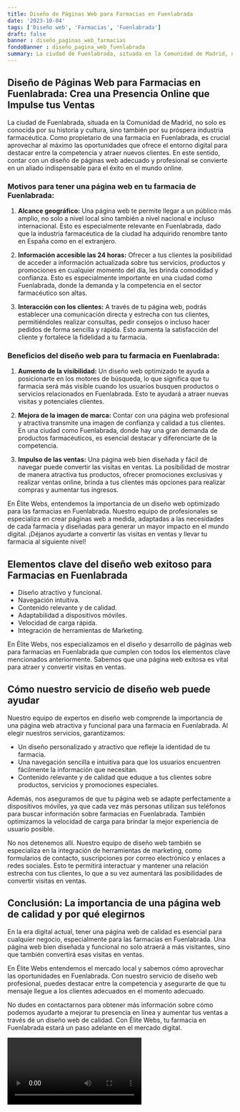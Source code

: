 ```yaml
---
title: Diseño de Páginas Web para Farmacias en Fuenlabrada
date: '2023-10-04'
tags: ['Diseño web', 'Farmacias', 'Fuenlabrada']
draft: false
banner : diseño_paginas_web_farmacias
fondoBanner : diseño_pagina_web_fuenlabrada
summary: La ciudad de Fuenlabrada, situada en la Comunidad de Madrid, no solo es conocida por su historia y cultura, sino también por su próspera industria farmacéutica. Como propietario de una farmacia en Fuenlabrada, es crucial aprovechar al máximo las oportunidades que ofrece el entorno digital para destacar entre la competencia y atraer nuevos clientes. En este sentido, contar con un diseño de páginas web adecuado y profesional se convierte en un aliado indispensable para el éxito en el mundo online.
---
```


## Diseño de Páginas Web para Farmacias en Fuenlabrada: Crea una Presencia Online que Impulse tus Ventas

La ciudad de Fuenlabrada, situada en la Comunidad de Madrid, no solo es conocida por su historia y cultura, sino también por su próspera industria farmacéutica. Como propietario de una farmacia en Fuenlabrada, es crucial aprovechar al máximo las oportunidades que ofrece el entorno digital para destacar entre la competencia y atraer nuevos clientes. En este sentido, contar con un diseño de páginas web adecuado y profesional se convierte en un aliado indispensable para el éxito en el mundo online.

### Motivos para tener una página web en tu farmacia de Fuenlabrada:

1. **Alcance geográfico:** Una página web te permite llegar a un público más amplio, no solo a nivel local sino también a nivel nacional e incluso internacional. Esto es especialmente relevante en Fuenlabrada, dado que la industria farmacéutica de la ciudad ha adquirido renombre tanto en España como en el extranjero.

2. **Información accesible las 24 horas:** Ofrecer a tus clientes la posibilidad de acceder a información actualizada sobre tus servicios, productos y promociones en cualquier momento del día, les brinda comodidad y confianza. Esto es especialmente importante en una ciudad como Fuenlabrada, donde la demanda y la competencia en el sector farmacéutico son altas.

3. **Interacción con los clientes:** A través de tu página web, podrás establecer una comunicación directa y estrecha con tus clientes, permitiéndoles realizar consultas, pedir consejos o incluso hacer pedidos de forma sencilla y rápida. Esto aumenta la satisfacción del cliente y fortalece la fidelidad a tu farmacia.

### Beneficios del diseño web para tu farmacia en Fuenlabrada:

1. **Aumento de la visibilidad:** Un diseño web optimizado te ayuda a posicionarte en los motores de búsqueda, lo que significa que tu farmacia será más visible cuando los usuarios busquen productos o servicios relacionados en Fuenlabrada. Esto te ayudará a atraer nuevas visitas y potenciales clientes.

2. **Mejora de la imagen de marca:** Contar con una página web profesional y atractiva transmite una imagen de confianza y calidad a tus clientes. En una ciudad como Fuenlabrada, donde hay una gran demanda de productos farmacéuticos, es esencial destacar y diferenciarte de la competencia.

3. **Impulso de las ventas:** Una página web bien diseñada y fácil de navegar puede convertir las visitas en ventas. La posibilidad de mostrar de manera atractiva tus productos, ofrecer promociones exclusivas y realizar ventas online, brinda a tus clientes más opciones para realizar compras y aumentar tus ingresos.

En Élite Webs, entendemos la importancia de un diseño web optimizado para las farmacias en Fuenlabrada. Nuestro equipo de profesionales se especializa en crear páginas web a medida, adaptadas a las necesidades de cada farmacia y diseñadas para generar un mayor impacto en el mundo digital. ¡Déjanos ayudarte a convertir las visitas en ventas y llevar tu farmacia al siguiente nivel!

<GifSeo />

<Cta />

## Elementos clave del diseño web exitoso para Farmacias en Fuenlabrada

- Diseño atractivo y funcional.
- Navegación intuitiva.
- Contenido relevante y de calidad.
- Adaptabilidad a dispositivos móviles.
- Velocidad de carga rápida.
- Integración de herramientas de Marketing.

En Élite Webs, nos especializamos en el diseño y desarrollo de páginas web para farmacias en Fuenlabrada que cumplen con todos los elementos clave mencionados anteriormente. Sabemos que una página web exitosa es vital para atraer y convertir visitas en ventas. 

## Cómo nuestro servicio de diseño web puede ayudar

Nuestro equipo de expertos en diseño web comprende la importancia de una página web atractiva y funcional para una farmacia en Fuenlabrada. Al elegir nuestros servicios, garantizamos:

- Un diseño personalizado y atractivo que refleje la identidad de tu farmacia.
- Una navegación sencilla e intuitiva para que los usuarios encuentren fácilmente la información que necesitan.
- Contenido relevante y de calidad que eduque a tus clientes sobre productos, servicios y promociones especiales.

Además, nos aseguramos de que tu página web se adapte perfectamente a dispositivos móviles, ya que cada vez más personas utilizan sus teléfonos para buscar información sobre farmacias en Fuenlabrada. También optimizamos la velocidad de carga para brindar la mejor experiencia de usuario posible.

No nos detenemos allí. Nuestro equipo de diseño web también se especializa en la integración de herramientas de marketing, como formularios de contacto, suscripciones por correo electrónico y enlaces a redes sociales. Esto te permitirá interactuar y mantener una relación estrecha con tus clientes, lo que a su vez aumentará las posibilidades de convertir visitas en ventas.

## Conclusión: La importancia de una página web de calidad y por qué elegirnos

En la era digital actual, tener una página web de calidad es esencial para cualquier negocio, especialmente para las farmacias en Fuenlabrada. Una página web bien diseñada y funcional no solo atraerá a más visitantes, sino que también convertirá esas visitas en ventas.

En Élite Webs entendemos el mercado local y sabemos cómo aprovechar las oportunidades en Fuenlabrada. Con nuestro servicio de diseño web profesional, puedes destacar entre la competencia y asegurarte de que tu mensaje llegue a los clientes adecuados en el momento adecuado.

No dudes en contactarnos para obtener más información sobre cómo podemos ayudarte a mejorar tu presencia en línea y aumentar tus ventas a través de un diseño web de calidad. Con Élite Webs, tu farmacia en Fuenlabrada estará un paso adelante en el mercado digital.

<Video />

<CtaBot job='Farmacias' city='Fuenlabrada'/>

<Gmaps query='Fuenlabrada+españa+maps' />